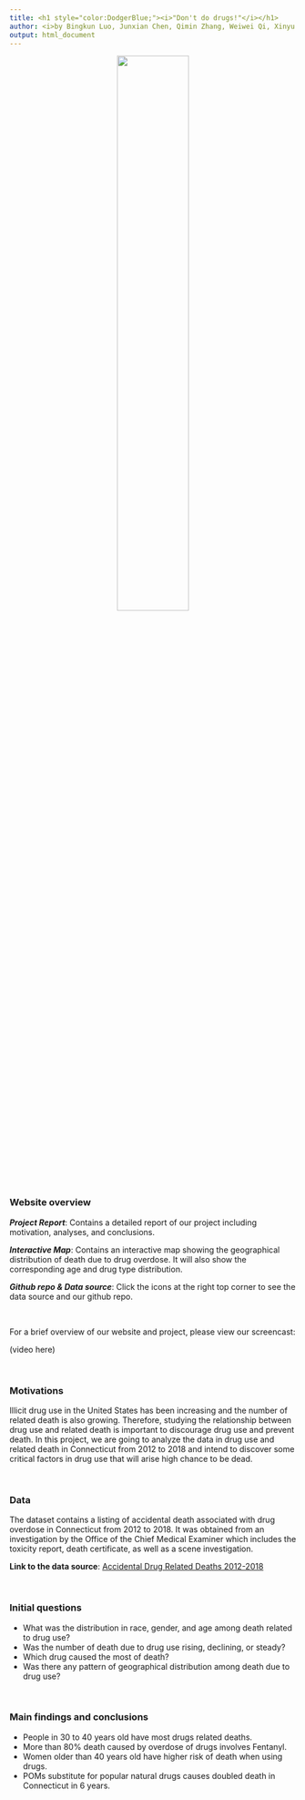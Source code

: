 ```yaml
---
title: <h1 style="color:DodgerBlue;"><i>"Don't do drugs!"</i></h1>
author: <i>by Bingkun Luo, Junxian Chen, Qimin Zhang, Weiwei Qi, Xinyu Shen</i>
output: html_document
---
```


<center><img src="drug related death.jpeg" style="width:50%"></center>

</br>

### Website overview

<i>**Project Report**</i>: Contains a detailed report of our project including motivation, analyses, and conclusions.

<i>**Interactive Map**</i>: Contains an interactive map showing the geographical distribution of death due to drug overdose. It will also show the corresponding age and drug type distribution.

<i>**Github repo & Data source**</i>: Click the icons at the right top corner to see the data source and our github repo.

</br>

For a brief overview of our website and project, please view our screencast:

(video here)

</br>

### Motivations

Illicit drug use in the United States has been increasing and the number of related death is also growing. Therefore, studying the relationship between drug use and related death is important to discourage drug use and prevent death. In this project, we are going to analyze the data in drug use and related death in  Connecticut from 2012 to 2018 and intend to discover some critical factors in drug use that will arise high chance to be dead.

</br>

### Data

The dataset contains a listing of accidental death associated with drug overdose in Connecticut from 2012 to 2018. It was obtained from an investigation by the Office of the Chief Medical Examiner which includes the toxicity report, death certificate, as well as a scene investigation. 

**Link to the data source**: [Accidental Drug Related Deaths 2012-2018](https://catalog.data.gov/dataset/accidental-drug-related-deaths-january-2012-sept-2015)

</br>

### Initial questions

* What was the distribution in race, gender, and age among death related to drug use?
* Was the number of death due to drug use rising, declining, or steady?
* Which drug caused the most of death?
* Was there any pattern of geographical distribution among death due to drug use?

</br>

### Main findings and conclusions

* People in 30 to 40 years old have most drugs related deaths.
* More than 80% death caused by overdose of drugs involves Fentanyl. 
* Women older than 40 years old have higher risk of death when using drugs.
* POMs substitute for popular natural drugs causes doubled death in Connecticut in 6 years.

